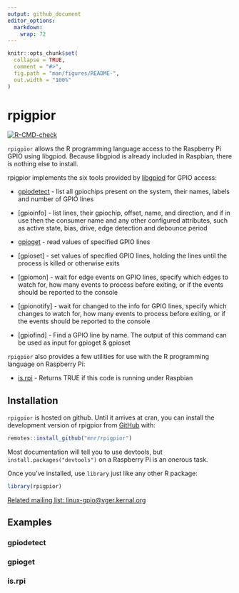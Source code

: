 ```yaml
---
output: github_document
editor_options: 
  markdown: 
    wrap: 72
---
```


<!-- README.md is generated from README.Rmd. Please edit that file -->

```r
knitr::opts_chunk$set(
  collapse = TRUE,
  comment = "#>",
  fig.path = "man/figures/README-",
  out.width = "100%"
)
```

# rpigpior

<!--  <a href="https://mnr.github.io/rpigpior/"><img src="man/figures/logo.png" align="right" height="138"></a> -->

<!-- badges: start -->

[![R-CMD-check](https://github.com/mnr/rpigpior/actions/workflows/R-CMD-check.yaml/badge.svg)](https://github.com/mnr/rpigpior/actions/workflows/R-CMD-check.yaml)

<!-- badges: end -->

`rpigpior` allows the R programming language access to the Raspberry Pi
GPIO using libgpiod. Because libgpiod is already included in Raspbian,
there is nothing else to install.

rpigpior implements the six tools provided by
[libgpiod](https://git.kernel.org/pub/scm/libs/libgpiod/libgpiod.git/about/)
for GPIO access:

-   [gpiodetect] - list all gpiochips present on the system, their
    names, labels and number of GPIO lines

-   [gpioinfo] - list lines, their gpiochip, offset, name, and
    direction, and if in use then the consumer name and any other
    configured attributes, such as active state, bias, drive, edge
    detection and debounce period

-   [gpioget] - read values of specified GPIO lines

-   [gpioset] - set values of specified GPIO lines, holding the lines
    until the process is killed or otherwise exits

-   [gpiomon] - wait for edge events on GPIO lines, specify which edges
    to watch for, how many events to process before exiting, or if the
    events should be reported to the console

-   [gpionotify] - wait for changed to the info for GPIO lines, specify
    which changes to watch for, how many events to process before
    exiting, or if the events should be reported to the console

-   [gpiofind] - Find a GPIO line by name. The output of this command
    can be used as input for gpioget & gpioset

`rpigpior` also provides a few utilities for use with the R programming
language on Raspberry Pi:

-   [is.rpi] - Returns TRUE if this code is running under Raspbian

## Installation

`rpigpior` is hosted on github. Until it arrives at cran, you can
install the development version of rpigpior from
[GitHub](https://github.com/mnr/rpigpior) with:

``` r
remotes::install_github("mnr/rpigpior")
```

Most documentation will tell you to use devtools, but
`install.packages("devtools")` on a Raspberry Pi is an onerous task.

Once you've installed, use `library` just like any other R package:

``` r
library(rpigpior)
```

[Related mailing list:
linux-gpio\@vger.kernal.org](https://www.spinics.net/lists/linux-gpio/)

## Examples

### gpiodetect

### gpioget

### is.rpi
